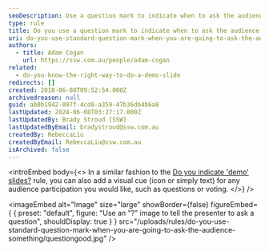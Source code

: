 ```yaml
---
seoDescription: Use a question mark to indicate when to ask the audience something and encourage participation in your presentation.
type: rule
title: Do you use a question mark to indicate when to ask the audience something?
uri: do-you-use-standard-question-mark-when-you-are-going-to-ask-the-audience-something
authors:
  - title: Adam Cogan
    url: https://ssw.com.au/people/adam-cogan
related:
  - do-you-know-the-right-way-to-do-a-demo-slide
redirects: []
created: 2010-06-08T09:52:54.000Z
archivedreason: null
guid: ab0b1942-097f-4cd8-a359-47b36db4b6a8
lastUpdated: 2024-06-08T03:27:17.000Z
lastUpdatedBy: Brady Stroud [SSW]
lastUpdatedByEmail: bradystroud@ssw.com.au
createdBy: RebeccaLiu
createdByEmail: RebeccaLiu@ssw.com.au
isArchived: false
---
```


<introEmbed
  body={<>
In a similar fashion to the [Do you indicate 'demo' slides?](/do-you-know-the-right-way-to-do-a-demo-slide) rule, you can also add a visual cue (icon or simply text) for any audience participation you would like, such as questions or voting.
  </>}
/>

<imageEmbed
  alt="Image"
  size="large"
  showBorder={false}
  figureEmbed={ {
    preset: "default",
    figure: "Use an \"?\" image to tell the presenter to ask a question",
    shouldDisplay: true
  } }
  src="/uploads/rules/do-you-use-standard-question-mark-when-you-are-going-to-ask-the-audience-something/questiongood.jpg"
/>
